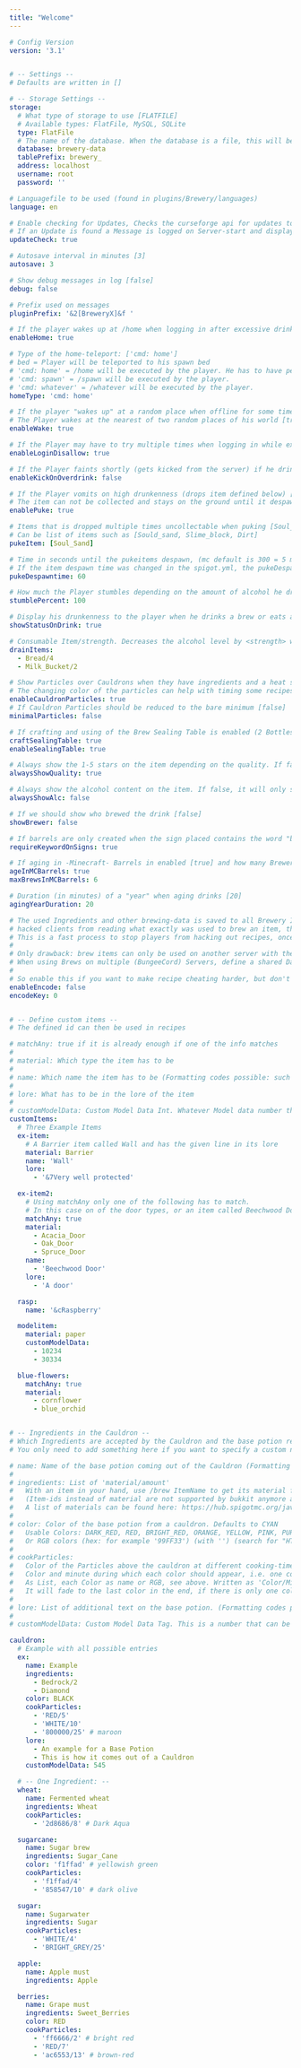 ```yaml
---
title: "Welcome"
---
```


```yaml
# Config Version
version: '3.1'


# -- Settings --
# Defaults are written in []

# -- Storage Settings --
storage:
  # What type of storage to use [FLATFILE]
  # Available types: FlatFile, MySQL, SQLite
  type: FlatFile
  # The name of the database. When the database is a file, this will be the name of the file. [brewery-data]
  database: brewery-data
  tablePrefix: brewery_
  address: localhost
  username: root
  password: ''

# Languagefile to be used (found in plugins/Brewery/languages)
language: en

# Enable checking for Updates, Checks the curseforge api for updates to Brewery [true]
# If an Update is found a Message is logged on Server-start and displayed to OPs joining the game
updateCheck: true

# Autosave interval in minutes [3]
autosave: 3

# Show debug messages in log [false]
debug: false

# Prefix used on messages
pluginPrefix: '&2[BreweryX]&f '

# If the player wakes up at /home when logging in after excessive drinking (/home plugin must be installed!) [true]
enableHome: true

# Type of the home-teleport: ['cmd: home']
# bed = Player will be teleported to his spawn bed
# 'cmd: home' = /home will be executed by the player. He has to have permissions for it without any delay!
# 'cmd: spawn' = /spawn will be executed by the player.
# 'cmd: whatever' = /whatever will be executed by the player.
homeType: 'cmd: home'

# If the player "wakes up" at a random place when offline for some time while drinking (the places have to be defined with '/brew Wakeup add' through an admin)
# The Player wakes at the nearest of two random places of his world [true]
enableWake: true

# If the Player may have to try multiple times when logging in while extremely drunk [true]
enableLoginDisallow: true

# If the Player faints shortly (gets kicked from the server) if he drinks the max amount of alcohol possible [false]
enableKickOnOverdrink: false

# If the Player vomits on high drunkenness (drops item defined below) [true]
# The item can not be collected and stays on the ground until it despawns.
enablePuke: true

# Items that is dropped multiple times uncollectable when puking [Soul_Sand]
# Can be list of items such as [Sould_sand, Slime_block, Dirt]
pukeItem: [Soul_Sand]

# Time in seconds until the pukeitems despawn, (mc default is 300 = 5 min) [60]
# If the item despawn time was changed in the spigot.yml, the pukeDespawntime changes as well.
pukeDespawntime: 60

# How much the Player stumbles depending on the amount of alcohol he drank. Can be set to 0 and higher than 100 [100]
stumblePercent: 100

# Display his drunkenness to the player when he drinks a brew or eats a drainItem [true]
showStatusOnDrink: true

# Consumable Item/strength. Decreases the alcohol level by <strength> when consumed. (list)
drainItems:
  - Bread/4
  - Milk_Bucket/2

# Show Particles over Cauldrons when they have ingredients and a heat source. [true]
# The changing color of the particles can help with timing some recipes
enableCauldronParticles: true
# If Cauldron Particles should be reduced to the bare minimum [false]
minimalParticles: false

# If crafting and using of the Brew Sealing Table is enabled (2 Bottles over 4 Planks) [true, true]
craftSealingTable: true
enableSealingTable: true

# Always show the 1-5 stars on the item depending on the quality. If false, they will only appear when brewing [true]
alwaysShowQuality: true

# Always show the alcohol content on the item. If false, it will only show in the brewing stand [false]
alwaysShowAlc: false

# If we should show who brewed the drink [false]
showBrewer: false

# If barrels are only created when the sign placed contains the word "barrel" (or a translation when using another language) [true]
requireKeywordOnSigns: true

# If aging in -Minecraft- Barrels in enabled [true] and how many Brewery drinks can be put into them [6]
ageInMCBarrels: true
maxBrewsInMCBarrels: 6

# Duration (in minutes) of a "year" when aging drinks [20]
agingYearDuration: 20

# The used Ingredients and other brewing-data is saved to all Brewery Items. To prevent
# hacked clients from reading what exactly was used to brew an item, the data can be encoded/scrambled.
# This is a fast process to stop players from hacking out recipes, once they get hold of a brew.
#
# Only drawback: brew items can only be used on another server with the same encodeKey.
# When using Brews on multiple (BungeeCord) Servers, define a shared Database below at 'multiServerDB'
#
# So enable this if you want to make recipe cheating harder, but don't share any brews by world download, schematics, or other means. [false]
enableEncode: false
encodeKey: 0


# -- Define custom items --
# The defined id can then be used in recipes

# matchAny: true if it is already enough if one of the info matches
#
# material: Which type the item has to be
#
# name: Which name the item has to be (Formatting codes possible: such as &6 or hex as &#<hex>)
#
# lore: What has to be in the lore of the item
#
# customModelData: Custom Model Data Int. Whatever Model data number the item has to have in a list format
customItems:
  # Three Example Items
  ex-item:
    # A Barrier item called Wall and has the given line in its lore
    material: Barrier
    name: 'Wall'
    lore:
      - '&7Very well protected'

  ex-item2:
    # Using matchAny only one of the following has to match.
    # In this case on of the door types, or an item called Beechwood Door, or an item with 'A door' in its lore
    matchAny: true
    material:
      - Acacia_Door
      - Oak_Door
      - Spruce_Door
    name:
      - 'Beechwood Door'
    lore:
      - 'A door'

  rasp:
    name: '&cRaspberry'

  modelitem:
    material: paper
    customModelData:
      - 10234
      - 30334

  blue-flowers:
    matchAny: true
    material:
      - cornflower
      - blue_orchid


# -- Ingredients in the Cauldron --
# Which Ingredients are accepted by the Cauldron and the base potion resulting from them
# You only need to add something here if you want to specify a custom name or color for the base potion

# name: Name of the base potion coming out of the Cauldron (Formatting codes possible: such as &6)
#
# ingredients: List of 'material/amount'
#   With an item in your hand, use /brew ItemName to get its material for use in a recipe
#   (Item-ids instead of material are not supported by bukkit anymore and will not work)
#   A list of materials can be found here: https://hub.spigotmc.org/javadocs/spigot/org/bukkit/Material.html
#
# color: Color of the base potion from a cauldron. Defaults to CYAN
#   Usable Colors: DARK_RED, RED, BRIGHT_RED, ORANGE, YELLOW, PINK, PURPLE, BLUE, CYAN, WATER, TEAL, OLIVE, GREEN, LIME, BLACK, GREY, BRIGHT_GREY, WHITE
#   Or RGB colors (hex: for example '99FF33') (with '') (search for "HTML color" on the internet)
#
# cookParticles:
#   Color of the Particles above the cauldron at different cooking-times
#   Color and minute during which each color should appear, i.e. one color at 8 minutes fading to another at 18 minutes.
#   As List, each Color as name or RGB, see above. Written as 'Color/Minute'
#   It will fade to the last color in the end, if there is only one color in the list, it will fade to grey
#
# lore: List of additional text on the base potion. (Formatting codes possible: such as &6 or hex as #&<hex>)
#
# customModelData: Custom Model Data Tag. This is a number that can be used to add custom textures to the item.

cauldron:
  # Example with all possible entries
  ex:
    name: Example
    ingredients:
      - Bedrock/2
      - Diamond
    color: BLACK
    cookParticles:
      - 'RED/5'
      - 'WHITE/10'
      - '800000/25' # maroon
    lore:
      - An example for a Base Potion
      - This is how it comes out of a Cauldron
    customModelData: 545

  # -- One Ingredient: --
  wheat:
    name: Fermented wheat
    ingredients: Wheat
    cookParticles:
      - '2d8686/8' # Dark Aqua

  sugarcane:
    name: Sugar brew
    ingredients: Sugar_Cane
    color: 'f1ffad' # yellowish green
    cookParticles:
      - 'f1ffad/4'
      - '858547/10' # dark olive

  sugar:
    name: Sugarwater
    ingredients: Sugar
    cookParticles:
      - 'WHITE/4'
      - 'BRIGHT_GREY/25'

  apple:
    name: Apple must
    ingredients: Apple

  berries:
    name: Grape must
    ingredients: Sweet_Berries
    color: RED
    cookParticles:
      - 'ff6666/2' # bright red
      - 'RED/7'
      - 'ac6553/13' # brown-red
```